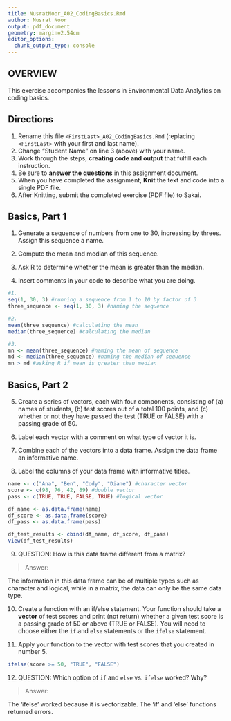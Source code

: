 ```yaml
---
title: NusratNoor_A02_CodingBasics.Rmd
author: Nusrat Noor
output: pdf_document
geometry: margin=2.54cm
editor_options: 
  chunk_output_type: console
---
```


## OVERVIEW

This exercise accompanies the lessons in Environmental Data Analytics on coding basics.

## Directions

1.  Rename this file `<FirstLast>_A02_CodingBasics.Rmd` (replacing `<FirstLast>` with your first and last name).
2.  Change "Student Name" on line 3 (above) with your name.
3.  Work through the steps, **creating code and output** that fulfill each instruction.
4.  Be sure to **answer the questions** in this assignment document.
5.  When you have completed the assignment, **Knit** the text and code into a single PDF file.
6.  After Knitting, submit the completed exercise (PDF file) to Sakai.

## Basics, Part 1

1.  Generate a sequence of numbers from one to 30, increasing by threes. Assign this sequence a name.

2.  Compute the mean and median of this sequence.

3.  Ask R to determine whether the mean is greater than the median.

4.  Insert comments in your code to describe what you are doing.

```r
#1. 
seq(1, 30, 3) #running a sequence from 1 to 10 by factor of 3
three_sequence <- seq(1, 30, 3) #naming the sequence 

#2. 
mean(three_sequence) #calculating the mean
median(three_sequence) #calculating the median

#3. 
mn <- mean(three_sequence) #naming the mean of sequence
md <- median(three_sequence) #naming the median of sequence
mn > md #asking R if mean is greater than median

```

## Basics, Part 2

5.  Create a series of vectors, each with four components, consisting of (a) names of students, (b) test scores out of a total 100 points, and (c) whether or not they have passed the test (TRUE or FALSE) with a passing grade of 50.

6.  Label each vector with a comment on what type of vector it is.

7.  Combine each of the vectors into a data frame. Assign the data frame an informative name.

8.  Label the columns of your data frame with informative titles.

```r
name <- c("Ana", "Ben", "Cody", "Diane") #character vector
score <- c(98, 76, 42, 89) #double vector
pass <- c(TRUE, TRUE, FALSE, TRUE) #logical vector

df_name <- as.data.frame(name)
df_score <- as.data.frame(score)
df_pass <- as.data.frame(pass)

df_test_results <- cbind(df_name, df_score, df_pass)
View(df_test_results)
```

9.  QUESTION: How is this data frame different from a matrix?

> Answer:

The information in this data frame can be of multiple types such as character and logical, while in a matrix, the data can only be the same data type. 

10. Create a function with an if/else statement. Your function should take a **vector** of test scores and print (not return) whether a given test score is a passing grade of 50 or above (TRUE or FALSE). You will need to choose either the `if` and `else` statements or the `ifelse` statement. 

11. Apply your function to the vector with test scores that you created in number 5.

```r
ifelse(score >= 50, "TRUE", "FALSE")

```

12. QUESTION: Which option of `if` and `else` vs. `ifelse` worked? Why?

> Answer:

The 'ifelse' worked because it is vectorizable. The 'if' and 'else' functions returned errors. 
